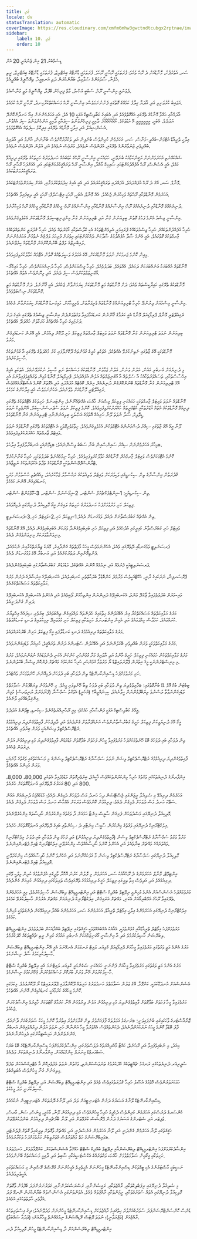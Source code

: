 ```yaml
---
title: ޖަދީ
locale: dv
statusTranslation: automatic
coverImage: https://res.cloudinary.com/xmfm6mhw3gwctndtcubgx2rptnae/image/upload/v1741354450/small_cover_tratado_esoterico_de_astrologia_hermetica_6210a35442.webp
sidebar:
    label: 10. ޖަދީ
    order: 10
---
```

ޑިސެމްބަރު 21 އިން ޖެނުއަރީ 20 އަށް

ސަރ، އެތެރެފުށު، މޮނާޑްއަށް ދެ ރޫޙް ވެއެވެ؛ ފުރަތަމައީ ރޫޙާނީ ރޫޙެވެ. ފުރަތަމައީ ޑާންޓޭގެ ބިއަޓްރިޒް، ފުރަތަމައީ ޑާންޓޭގެ ބިއަޓްރިޒް، ރީތި ހެލެނާ، ސާލަމަންގެ ސުލާމިތާ، ބަޔާންކުރަން ދަތި އަނބިމީހާ، ތިއޮސޮފީގެ ބުއްދީއެވެ.

ދެވަނައީ އިންސާނީ ރޫޙް، ސަބަބީ އަޞްލު، މާތް ފިރިހެން ބޭފުޅާ، ތިއޮސޮފީގެ މަތީ މަނާސްއެވެ.

އަޖައިބު ކުރުވަނިވި އަދި އާދަޔާ ޚިލާފު ކަމެއްގެ ގޮތުގައި ފެނުނުނަމަވެސް؛ އިންސާނީ ރޫޙް މަސައްކަތްކުރާހިނދު، ރޫޙާނީ ރޫޙް ކުޅެއެވެ.

އާދަމްއާއި ޙައްވާ މޮނާޑްގެ ތެރޭގައި އެއްގޮތްވެއެވެ އަދި އެބައިގެ ކަބާލިސްޓިކް އަގަކީ 10 އެވެ. އެއީ އަހަރެމެންނަށް އިއޯ ހަނދާންކޮށްދޭ އަދަދެވެ، އެބަހީ، އީއީއީއީއީއީ އޭ އަޑުތަކެވެ. އޯއޯއޯއޯއޯއޯ. ދާއިމީ ފިރިހެންވަންތަ ސިފައާއި ދާއިމީ އަންހެންވަންތަ ސިފަ އެއްވުން، އެސެންޝިއަލް އަދި އިލާހީ މޮނާޑްގެ ތެރޭގައި އިދިކޮޅު ސިފަތައް އެއްގޮތްވުމެވެ.

އިލާހީ ތްރީއާޑް އެޓްމަން-ބުއްދީ-މަނާސް، ސަރ، އަހަރެމެން ކުރިންވެސް ބުނެފިން އަދި ތަކުރާރުކޮށްވެސް ބުނާނަން، އާންމު އަދި އާދައިގެ ބުއްދިވެރި ޖަނަވާރުންގެ ތެރޭގައި، އުފަންވެސް ނުވެއެވެ، މަރުވެސް ނުވެއެވެ އަދި އަލުން އުފަންވެސް ނުވެއެވެ.

ޝައްކެއްނެތި އަހަރެމެންނަށް ޔަޤީންކަމާއެކު ބުނެވޭނީ، ހަމައެކަނި އިންސާނީ ރޫޙްގެ ކުޑަބައެއް ހަނދުވަރުގެ ހަށިތަކުގެ ތެރޭގައި ދިރިއުޅޭ ކަމެވެ، އެއީ އެސެންސް، ރޫޙް އުފެއްދުމަށްޓަކައި ސައިކިކް މާއްދާ، އިންސާނީ ރޫޙް ތަރައްޤީކުރުމަށްޓަކައި އަދި އެއަށްފަހު ރޫޙާނީ ރޫޙް ތަރައްޤީކުރުމަށްޓަކައެވެ.

މޮނާޑް، ސަރ، އޭގެ ދެ ރޫޙް އުފައްދައެވެ، އުފައްދައި ތަރައްޤީކުރެއެވެ އަދި އެއީ އެއިގެ ޚިދުމަތްކުރުމަށާއި، އެއަށް ކިޔަމަންވުމަށްޓަކައެވެ.

އަހަރެމެން މޮނާޑްތަކާއި ރޫޙްތައް ވަކިކުރަން ޖެހެއެވެ. އެއް މޮނާޑް، އެބަހީ، ރޫޙަކީ އިޓްސެލްފް؛ ރޫޙަކީ އެއީ ލިބިފައިވާ އެއްޗެކެވެ.

ދުނިޔެއެއްގެ މޮނާޑްއާއި ދުނިޔެއެއްގެ ރޫޙް؛ އިންސާނެއްގެ މޮނާޑްއާއި އިންސާނެއްގެ ރޫޙް؛ މީހެއްގެ މޮނާޑްއާއި މީހެއްގެ ރޫޙް ވަކިކުރާށެވެ.

އިންސާނީ ޖިސްމު އެންމެ ފަހުގެ ގޮތުން ބިލިއަނުން ގުނާ އަދި ޓްރިލިއަނުން ގުނާ އިންފިނިޓިސިމަލް މޮނާޑްތަކުން އެކުލެވިގެންވެއެވެ.

ހުރިހާ އުފެއްދުންތަކެއްގެ، ހުރިހާ ޖިސްމުތަކެއްގެ ޕްރައިމަރީ އެލިމެންޓްތަކުގެ އެކި ކްލާސްތަކާއި އޯޑަރުތައް ވެއެވެ، ހުރިހާ ޤުދުރަތީ ކަންތައްތަކެއްގެ ޖާރމްތަކުގެ ގޮތުގައެވެ، އެއީ އެންމެ ސާދާ އުފެއްދުމުގެ ސާދާކަން ދެއްކުމަށްޓަކައި އިތުރަށް ފުރިހަމަ ލަފްޒެއް ނެތުމުން އަހަރެމެންނަށް ލައިބްނިޒްގެ ލަފްޒު ބޭނުންކޮށްގެން މޮނާޑްތައް ކިޔެވޭނެއެވެ.

މިއިން ކޮންމެ ޖަރމަކަށް ނުވަތަ މޮނާޑްއަކަށް، އޭގެ އަމަލުގެ ވަސީލަތެއްގެ ގޮތުން އެޓޮމެއް ހަވާލުކުރެވިފައިވެއެވެ.

މޮނާޑްތައް އެއްބަޔަކު އަނެއްބަޔަކަށް ދަމައެވެ، އެއްވައެވެ، ބަދަލުވެއެވެ، ހުރިހާ ޖިސްމަކަށްވެސް، ހުރިހާ ދުނިޔެއަކަށްވެސް، ހުރިހާ މައިކްރޯ-އޯގަނިޒަމްތަކަށްވެސް ސިފަ ދެއެވެ، އަދި މިނޫންވެސް އެތައް އެއްޗެކެވެ.

މޮނާޑްތަކުގެ ތެރޭގައި ހައިރާކީސްތައް ވެއެވެ؛ ދަށް މޮނާޑްތައް މަތީ މޮނާޑްތަކަށް ކިޔަމަންވާން ޖެހެއެވެ، އެއީ ޤާނޫނެވެ. ދަށް މޮނާޑްތައް މަތީ މޮނާޑްތަކަށް ނިސްބަތްވެއެވެ.

އިންސާނީ ޖިސްމުއަށް ދިރުންދޭ ހުރިހާ ޓްރިލިއަނެއްގެ މޮނާޑްތައް ވެރިފަރާތަށް، ވެރިމީހާއަށް، މައިގަނޑު މޮނާޑްއަށް ކިޔަމަންވާން ޖެހެއެވެ.

ރެގިއުލޭޓަރީ މޮނާޑް، ޕްރިމޯޑިއަލް މޮނާޑް އެއީ ކަރުމާގެ ޤާނޫނުން ކަނޑައަޅާފައިވާ ވަގުތުވަންދެން އިންސާނީ ޖިސްމުގެ ތެރޭގައި އެއިގެ ދަށު ދަރަޖައިގެ ހުރިހާ އެއްޗެއްގެ ހަރަކާތަށް ހުއްދަދޭ އެއްޗެކެވެ.

ބިލިއަނުން ނުވަތަ ޓްރިލިއަނުން ގުނާ މޮނާޑްތައް ނުވަތަ ވައިޓަލް ޖާރމްތައް ފިޒިކަލް ހަށި ދޫކޮށް ދިއުމުން، އެއީ އޭރުން ކަނޑައެޅިގެން މަރެވެ.

މޮނާޑްތަކަކީ އޭގެ ޒާތުގައި ނެތިނުކުރެވޭ އެއްޗެކެވެ، އެތަކެތި ކުރީގެ ގުޅުންތައް ދޫކޮށްލާފައި ކުރު މުއްދަތުގެ ތެރޭގައި އާ ގުޅުންތަކެއް ހާސިލުކުރެއެވެ.

މި ދުނިޔެއަށް އެނބުރި އައުން، އަލުން ވަނުން، އަލުން ޖަމާވުން، މޮނާޑްތަކުގެ މަސައްކަތް ނެތި ހާސިލު ނުކުރެވޭނެއެވެ. އެތަކެތި އެއިގެ އިޙްސާސްތަކާއި، ތަސައްވަރުތަކާއެކު އާ ސެލްތައް އާ އޯގަނިޒަމްތައް އަލުން އުފައްދައެވެ. ޕްރިމޯޑިއަލް މޮނާޑް މުޅިން ތަރައްޤީވެފައިވާނަމަ އެއީ އޭގެ ޓްރިލިއަނުން ގުނާ މޮނާޑްތައް ބޭނުންކޮށްގެން ދުނިޔެއެއް، އިރެއް، ކޮމެޓެއް އުފައްދައި އަދި އެގޮތަށް ކޮންމެ އެސްޓްރޯއެއްގެވެސް ރެގިއުލޭޓަރީ މޮނާޑްއަށް ވެވޭނެއެވެ، އެހެންނަމަވެސް އެއީ އިލާހުންގެ ކަމެކެވެ.

މޮނާޑްތައް ނުވަތަ ވައިޓަލް ޖާރމްތަކަކީ ހަމައެކަނި ފިޒިކަލް ޖިސްމަށް ޚާއްޞަ އެއްޗެއްނޫނެވެ، އިންޓަރނަލް ހަށިތަކުގެ އެޓޮމްތަކުގެ ތެރޭގައި ދިރިއުޅޭ މޮނާޑްތަކުގެ އެތައް އޯޑަރުތަކާއި ކެޓަގަރީތައް ހައްޔަރުކުރެވިފައިވެއެވެ. ކޮންމެ ފިޒިކަލް ނުވަތަ ސުޕަރސެންސިބަލް، އޭންޖެލިކް ނުވަތަ ޑީވޮލިކް، ސޯލާ ނުވަތަ ލޫނާ ހަށިއެއް އޮތުމުގެ އަޞްލަކީ ބިލިއަނުންނާއި ޓްރިލިއަނުން ގުނާ މޮނާޑްތަކެވެ.

ލޫނާ އީގޯ އޭގެ ޒާތުގައި ސިއްރު ދުޝްމަނުންގެ އެޓޮމްތަކުން އެކުލެވިގެންވެއެވެ. ހިތާމަވެރިގޮތަކީ އެ އެޓޮމްތަކުގެ ތެރޭގައި މޮނާޑްތައް ނުވަތަ ވައިޓަލް ޖާރމްތައް ހައްޔަރުކުރެވިފައިވުމެވެ.

މިހާރު އަހަރެމެންނަށް ސިއްރު ސައިންސްއިން ބުނާ ސަބަބު ވިސްނޭނެއެވެ: «ޑިމޮންއަކީ އަނބުރާލާފައިވާ އިލާހެވެ».

ކޮންމެ އެޓޮމަކަށްވެސް ވައިޓަލް ޖާރމްއެއް، މޮނާޑްއެއް ހަވާލުކުރެވިފައިވެއެވެ. ހުރިހާ ނިމުމެއްނެތް ބަދަލުތަކަކީ، ހުރިހާ ގުނާނުކުރެވޭ ޓްރާންސްފޮމޭޝަންތަކަކީ މޮނާޑްތަކުގެ ތަފާތު އެކުވުންތަކުގެ ނަތީޖާއެވެ.

ޤުދުރަތުން އިންސާނާގެ ތިން ސިކުނޑީގައި ވަކިވަރަކަށް ވައިޓަލް ވެލިއުތަކުގެ ރައުސްމާލު ޖަމާކުރެއެވެ، މިއެއްޗެތި ހުސްވުމުން މަރަކީ ކަނޑައެޅިގެން އޮންނަ ކަމެކެވެ.

ތިން ސިކުނޑިއަކީ: 1-އިންޓެލެކްޗުއަލް ސެންޓަރ. 2-އިމޯޝަނަލް ސެންޓަރ. 3-މޫވްމަންޓް ސެންޓަރ.

ފިޒިކަލް ހަށި މަރުވުމަށްފަހު ހަނދުވަރުގެ ހަށިތައް ލައިގެން އީގޯ މޮލިކިއުލާ ދުނިޔޭގައި ދެމިއޮވެއެވެ.

ތިން އެއްޗެއް ގަބުރުސްތާނަށް ދެއެވެ، ވަޅުގަނޑަށް ދެއެވެ.1-ފިޒިކަލް ހަށި.2-ވައިޓަލް ހަށި.3-ޕަރސަނަލިޓީ.

ވައިޓަލް ހަށި ގަބުރުސްތާނު ކައިރީގައި އުދުހެއެވެ އަދި ފިޒިކަލް ހަށި ބައިބައިވެގެންދާ ވަރަކަށް އެބައިބައިވެގެން ދެއެވެ، އޭގެ މޮނާޑްތައް މިނިވަންވާވަރަކަށް މިނިވަންވެގެން ދެއެވެ.

ޕަރސަނަލިޓީ ވަޅުގަނޑާއި ދޭތެރޭގައި ވެއެވެ، އެހެންނަމަވެސް މީހަކު މާފަތްތައް ގެންދާއިރު، މޮޔަކު ޒިޔާރަތްކުރާއިރު ނުކުމެއެވެ، ޕެންތިއޮންއިން ދަތުރުކުރެއެވެ އަދި އަނބުރާ އޭގެ ވަޅުގަނޑަށް ދެއެވެ.

ޕަރސަނަލިޓީއަކީ ފެށުމެއް އަދި ނިމުމެއް އޮންނަ އެއްޗެކެވެ، މަޑުމަޑުން ގަބުރުސްތާނުގައި ބައިބައިވެގެންދެއެވެ.

ޕްރޮސަރޕިނާ، ނަރަކައިގެ ރާނީ، ހެކޭޓްއަކީވެސް މަރާމެދު ކަންބޮޑުވާ ބަރަކާތްތެރި ކަނބައިލެއެވެ، އެކަނބައިލޭގެ އިރުޝާދުގެ ދަށުން މަރުގެ މަލާއިކަތްތައް މަސައްކަތްކުރެއެވެ.

މައި-މަރަށް ބަދަލުވެފައިވާ ޖާގަދޭ މަންމަ، އެކަނބައިލޭގެ ދަރިންނަށް އިންތިހާއަށް ލޯބިވެއެވެ އަދި އެހެންވެ އެކަނބައިލޭ އެކަނބައިލޭގެ ދަރިން ގެންދަނީއެވެ.

މަރުގެ މަލާއިކަތްތައް މަސައްކަތްކުރާ އިރު އެބޭކަލުންގެ ހިތާމައިގެ ހެދުންތައް ލައްވައިގެން ތިއްބަވައެވެ، ބިރުވެރި ސިފައެއް އިޚްތިޔާރު ކުރައްވައެވެ، ކަޅުދާސް ހިއްޕަވައެވެ އަދި އެއިން އިންޓަރނަލް ހަށިތަކާއި ފިޒިކަލް ހަށި ގުޅުވައިދޭ ރިހިކުލައިގެ ދަނޑި ކަނޑުއްވަތެވެ.

މަރުގެ މަލާއިކަތްތައް ދިރިއުޅުމުގެ ދަނޑި ކަނޑާލާފައި އީގޯ ފިޒިކަލް ހަށިން ބޭރުކުރައްވައެވެ.

މަރުގެ މަލާއިކަތްތަކަކީ ވަރަށް ބުއްދިވެރި ބޭކަލުންނެވެ އަދި އެބޭކަލުން ސެޓަރންގެ ދަށުން ތަރައްޤީވެ، ކުރިއަރާ ވަޑައިގަންނަވައެވެ.

މަރުގެ މަލާއިކަތްތަކުން ހަމައެކަނި ފިޒިކަލް ހަށީގެ އާންމު އަދި އާދައިގެ މަރާ ގުޅުންހުރި ކަންކަން އެކަނި ދެނެވަޑައެއް ނުގަންނަވައެވެ، މަރުގެ މި މިނިސްޓަރުންނަކީ މީގެ އިތުރުން ޕްލޫރަލައިޒްޑް ޔޯ މަރުވުމާ ގުޅުންހުރި ހުރިހާ ކަންކަމުގެ މައްޗަށް ފުންކޮށް ވިސްނާ ބޭކަލުންނެވެ.

ހަށި މަރުވުމަށްފަހު ޑިސްއިންކާރނޭޓެޑް ތިން ދުވަހާއި ބައި ދުވަހަށް ދެމިއޮންނަ ހޭނެތުމަކަށް ވެއްޓެއެވެ.

ޓިބެޓަން ބުކް އޮފް ޑެޑް ބުނާގޮތުގައި: «ފާއިތުވެދިޔަ ތިން ދުވަހާއި ބައި ދުވަހު ތިބާ ހޭނެތިފައި ވީއެވެ. މި ހޭނެތުމުން ތިޔަބޭފުޅުން ސަލާމަތްވެ ވަޑައިގަންނަވާތާ ލަސްނުވެ ތިޔަބޭފުޅުންނަށް ހީވާނެއެވެ، ކިހިނެއްވީބާ؟ (އެހެނީ) އެވަގުތު ސަމްސާރާ (ފެނޯމެނަލް ޔުނިވަރސް) މުޅިން އިންޤިލާބެއްގައި ވާނެއެވެ.

އީގޯގެ ކަބާލިސްޓިކް އަގަކީ ފަންސާހާއި ހައެކެވެ؛ މިއީ ރޫޙާނިއްޔަތެއްނެތް ސިކުނޑި، ޓިފޯންގެ އަދަދެވެ.

އީގޯ އޭގެ ދުނިޔަވީކަން ފިޒިކަލް ހަށީގެ ގަބުރުސްތާނުންވެސް އަނެއްފަރާތަށް ގެންދެއެވެ އަދި ދާދިފަހުން ފާއިތުވެގެންދިޔަ ދިރިއުޅުމުގެ ރެޓްރޮސްޕެކްޓިވް ވިޝަންއަކީ ވަރަށް ބިރުވެރި އެއްޗެކެވެ.

ތިން ދުވަހާއި ބައި ދުވަހުގެ ބޮޑު ހޭނެތުމަކަށްފަހު މަރުވެފައިވާ މީހުން ފަހަތަށް ބަލާގޮތަށް މަޑުމަޑުން ފާއިތުވެގެންދިޔަ މުޅި ދިރިއުޅުން އަލުން ދިރުވަން ޖެހެއެވެ.

ފާއިތުވެގެންދިޔަ ދިރިއުޅުމުގެ ރެޓްރޮސްޕެކްޓިވް ވިޝަން ނުވަތަ ސަމްސާރާގެ ރެޓްރޮސްޕެކްޓިވް ވިޝަންގެ މި މަސައްކަތުގައި ވަގުތުގެ މާނައަކީ ވަރަށް މުހިންމު އެއްޗެކެވެ.

އިންފާރނޯގެ ދުނިޔެތަކުގައި ވަގުތުގެ ހުރިހާ މިންކުރުންތަކެއްވެސް ޚާކީއެވެ، ބިރުވެރިގޮތަށް މަޑުވެފައިވާ އެތަކެތި 80,000، 8,000، 800 އަދި 80 އަހަރުގެ ދޭތެރޭގައި އުނދަގޫގޮތަކަށް ހުރެއެވެ.

އަހަރެމެން ދިރިއުޅޭ މި ސެލިއުލާ ރީޖަންގައި ޖެސްޓޭޝަން ދިހަ ހަނދު މަސް ދުވަހަށް ދެމިގެން ދެއެވެ؛ ކުޑަކުއްޖަކު ދުނިޔެއަށް އައުން ސަތޭކަ ހަނދު މަސް ދުވަހަށް ދެމިގެން ދެއެވެ؛ ދިރިއުޅުން ކޮންމެވެސް ވަރަކަށް އެއްހާސް ހަނދު މަސް ދުވަހަށް ދެމިގެން ދެއެވެ.

މޮލިކިއުލާ ދުނިޔޭގައި މަސްދުވަހުން ފެށިގެން ސާޅީސް މިނެޓާ ހަމައަށް ދާ ވަގުތުގެ މިންކުރުމުން ހާދިސާތައް މިންކުރެވޭނެއެވެ.

އިލެކްޓްރޯނިކް ދުނިޔޭގައި ވަގުތުގެ މިންކުރުން ސާޅީސް މިނެޓާއި ދެ ސިކުންތާއި ބައިގެ ދޭތެރޭގައި އުނދަގޫގޮތަކަށް ހުރެއެވެ.

މަރުވާ ވަގުތު ސަމްސާރާގެ ރެޓްރޮސްޕެކްޓިވް ވިޝަން (ފާއިތުވެގެންދިޔަ ދިރިއުޅުން) އަދި ފަހުގެ ތިން ދުވަހާއި ބައި ދުވަހު، އިލެކްޓްރޯނިކް ވައްތަރެއްގެ މައްޗަށް ބިނާވެއެވެ އަދި އެހެންވެ ކޮންމެ ހާދިސާއެއްވެސް މިންކުރެވޭނީ އިލެކްޓްރޯނިކް ޓައިމް ޕެޓަރންއިންނެވެ.

މޮލިކިއުލާ ދުނިޔޭގައި ސަމްސާރާގެ ރެޓްރޮސްޕެކްޓިވް ވިޝަން މާ އަވަހެއްނޫނެވެ އަދި އެހެންވެ ކޮންމެ ހާދިސާއެއްވެސް މިންކުރެވޭނީ މޮލިކިއުލާ ޓައިމް ޕެޓަރންއިންނެވެ.

އިންޓިމޭޓް، މޮނާޑް، އަހަރެމެންގެ ދެ ރޫޙްއާއެކު ސަރ، އަހަރެމެން މި ލޮލުން ކަރުނަ އޮހޮރާ ވާދީގައި އުފަންވުމުގެ ކުރިން މިލްކީ ވޭގައި ދިރިއުޅެއެވެ އަދި އަދިވެސް މިތާ ތިރީގައި ފިޒިކަލް ހަށީގެ ދިރިއުޅުމުގެ ތެރޭގައިވެސް ތަރިތަކުގައި ދިރިއުޅުން ކުރިއަށް ގެންދެއެވެ.

މަރުވުމަށްފަހު އެސެންސްއަށް އެންމެ މުހިންމީ ރިލޭޓިވް ބުއްދިކް ސްޓޭޓް އަދި އިންޓަރމީޑިއޭޓް ލިބަރޭޝަން ހާސިލުކުރުމެވެ، މިއީ އަހަރެމެންގެ ތެރޭގައިވާ ރޫޙުގެ އެމްބްރިއޯއަށް އެކަނި، މައްޗަށް އަރައިގެން، އިލެކްޓްރޯނިކް ދުނިޔެއަށް މައްޗަށް އެރުމުން ހާސިލުކުރެވޭ ކަމެކެވެ.

އިލެކްޓްރޯނިކް ދުނިޔޭގައި އަހަރެމެންގެ އިލާހީ އިމޯޓަލް ތްރީއާޑް، އަހަރެމެންގެ ސަރ، އަހަރެމެންގެ ބުއްދާ ދިރިއުޅޭކަން ދެނެގަތުމަކީ މުހިންމު ކަމެކެވެ.

މަރުވުމަށްފަހު އިމޯޓަލް ތްރީއާޑްއާއި ގުޅުންވުމަކީ، އެއާއެކު އެއްބައެއްވުމަކީ ޙަޤީޤަތުގައި ރިލޭޓިވް ބުއްދާއަކަށް ބަދަލުވުމެވެ، އިންޓަރމީޑިއޭޓް ލިބަރޭޝަން ހާސިލުކުރުމެވެ އަދި އާ އިންސާނީ އޯގަނިޒަމްއަކަށް އެނބުރި އައުމުގެ ކުރިން ރީތި ޗުއްޓީތަކެއް ހޭދަކުރުމެވެ.

މަރުގެ އެންމެ މަތީ ވަގުތުގައި މަރުވެފައިވާ މީހާއަށް ޕްރިމޯޑިއަލް ކްލިއަރ ލައިޓް ރަނގަޅަށް އެނގޭނަމަ އެއީ އޭނާ އިންޓަރމީޑިއޭޓް ލިބަރޭޝަން ހާސިލުކުރިކަމުގެ ސާފު ނިޝާނެކެވެ.

މަރުގެ އެންމެ މަތީ ވަގުތުގައި މަރުވެފައިވާ މީހާއަށް ފެންނަނީ ހަމައެކަނި ސެކެންޑަރީ ކްލިއަރ ލައިޓްނަމަ އެއީ ރިލޭޓިވް ބުއްދިކް ސްޓޭޓް ހާސިލުކުރުމަށް އޭނާ ވަރަށް ބުރަކޮށް މަސައްކަތްކުރަން ޖެހޭނެކަމުގެ ނިޝާނެކެވެ.

އެސެންސްއަށް އުނދަގޫކަމަކީ، ކަންފޮޅާ، އޭގެ ޖަލުން ސަލާމަތްވެ ހަނދުވަރުގެ ހަށިތައް ދޫކޮށްލާފައި ޕްލޫރަލައިޒްޑް ޔޯ ދޫކޮށްލުމެވެ. މިކަމުގައި ކޮންމެ މީހެއްގެ ކަރުމާއަކީ ކަނޑައެޅިގެން އޮންނަ އެއްޗެކެވެ.

މަރުވެފައިވާ މީހާ ފަހަތަށް ބަލާގޮތަށް ފާއިތުވެގެންދިޔަ މުޅި ދިރިއުޅުން އަލުން ދިރުވުމުން އޭނާ ކަރުމާގެ ކޯޓުތަކަށް ހާޒިރުވެ އިންސާފުކުރަން ޖެހެއެވެ.

ޒޮރޯއާސްޓަރގެ ވާހަކައިގައި ބުނެފައިވަނީ: «ރަނގަޅު އަމަލުތައް ފާފައަށްވުރެ ތިން ގްރާމަށްވުރެ އިތުރުވާ ކޮންމެ މީހަކު ސުވަރުގެއަށް ދާނެއެވެ؛ ފާފަ ބޮޑުވާ ކޮންމެ މީހަކު ނަރަކައަށްދާނެއެވެ، ދެކަންތައްވެސް އެއްވަރުވާ މީހާ އަންނާނޭ ހަށި ނުވަތަ އަލުން ދިރުއްވައިގެން އަނބުރާ ގެންނެވެންދެން ހަމިސްޓިކާނުގައި ދެމިހުންނާނެއެވެ.

މިއަދު، މި ނުބައިވެފައިވާ އަދި ރޫޙުނެތް، ކައްޓާ މާއްދިއްޔަތުގެ ދުވަސްވަރުގައި، އިންސާފުކުރުމަށްފަހު ޑިސްއިންކާރނޭޓެޑްގެ ބޮޑު ބަޔަކު ސަބްމަރޖްޑް މިނަރަލް ކިންގްޑަމްއަށް، އިންފާރނޯގެ ދުނިޔެތަކަށް ވަދެއެވެ.

ސުޕީރިއަރ ދުނިޔެތަކުގައި ރަނގަޅު ޗުއްޓީތަކެއް ހޭދަކުރުމުގެ ތަނަވަސްކަންނެތި، ވަގުތުން ނުވަތަ މެދުވެރިކޮށް އާ މެޓްރިކްސްއަކަށް ވަދެވޭ މިލިއަނުން ގުނާ މީހުންވެސް އެބަތިއްބެވެ.

ހަމަކަށަވަރުންވެސް ހޮވުމުގެ އުސޫލު ހުރިހާ ޤުދުރަތުގައިވެސް ވެއެވެ އަދި އިންޓަރމީޑިއޭޓް ލިބަރޭޝަން އަދި ރިލޭޓިވް ބުއްދިކް ސްޓޭޓް ހާސިލުކުރަނީ މަދު މީހެކެވެ.

ޑިސްއިންކާރނޭޓެޑް ލޫނާގެ އަސަރުގެ ދަށުން އެޓަރނިޓީއަށް ވަދެ އަދި ލޫނާގެ ދޮރުތަކުން އެޓަރނިޓީއިން ނުކުމެއެވެ.

ކެންސަރގެ ދަރުސްގައި އަހަރެމެން ކުރިންވެސް ދެކެފީމު ހުރިހާ މީހުންގެވެސް މުޅި ދިރިއުޅުން ލޫނާ، މާކަރީ، ވީނަސް، ސަން، މާރސް، ޖުޕިޓަރ އަދި ސެޓަރންގެ އަސަރުގެ ދަށުން ޕްރޮސެސް ކުރެވޭތަން އަދި ލޫނާ ބްރޯޗްއިން ދިރިއުޅުން ބަންދުކުރެވޭތަން.

ހަޤީޤަތުގައި ލޫނާ އަހަރެމެން ގެންދަނީ އަދި ލޫނާ އަހަރެމެން ގެނެސްދެނީ އަދި މައްޗަށް ވާގޮތަށް ތިރީގައިވާ ގޮތަށް ޕްލެނެޓަރީ ވައިބްރޭޝަންގެ ހަތް ވައްތަރުވެސް އެތަރުތީބުން މަރުވުމަށްފަހު ތަކުރާރުވެއެވެ».

އިންސާފުކުރުމަށްފަހު އިންޓަރމީޑިއޭޓް ލިބަރޭޝަންއާއި ރިލޭޓިވް ބުއްދިކް ސްޓޭޓް ހައްޤުވާ އެސެންސްތަކަށް، ކަންފޮޅާލުމަށް، ހަނދުވަރުގެ ހަށިތަކާއި އީގޯއިން ސަލާމަތްވުމަށް ޚާއްޞަ ވައްތަރެއްގެ އެކްސްޓަސީއަކާއި ސާބިތު އަދި ދާއިމީ މަސައްކަތެއް ބޭނުންވެއެވެ.

ނަސީބަކީ މާސްޓަރުންގެ އެކި ޓީމްތަކުން ޑިސްއިންކާރނޭޓެޑް މީހުންނަށް އެހީތެރިވެ އެމީހުންނަށް ގްރޭސްގެ ރޭސްއިން މި މަސައްކަތުގައި އެހީތެރިވެދެއެވެ.

މި ސެލިއުލާ ދުނިޔޭގައި ރިޕަބްލިކްތަކާއި، ރާއްޖެތަކާއި، ރައީސުންނާއި، ރަސްރަސްކަލުންނާއި، ގަވަރުނަރުންފަދަ ބޭފުޅުން ވާގޮތަށް މޮލިކިއުލާ ދުނިޔޭގައި އެތައް ސުވަރުގެތަކާއި، ރީޖަންތަކާއި ރާއްޖެތައް ވެއެވެ، އެތަންތަނުގައި އެސެންސްތައް ބަޔާންކުރަން ނޭނގޭ ފަދަ އުފާވެރި ހާލަތުތަކުގައި އުޅެއެވެ.

ޑެންސް ކޮންސެންޓްރޭޝަންފަދަ ސުވަރުގެއަށްވުރެ ހިތްގައިމު ރާއްޖެތަކަށް ޑިސްއިންކާރނޭޓެޑް މީހުންނަށް ވަދެވޭނެއެވެ؛ ދިގު އިސްތަށިތަކުގެ ރާއްޖެއަށް (ވަޖްރަޕާނީ)؛ ނުވަތަ ލޮޓަސް ރޭޑިއޭޝަންގެ ނިމުމެއްނެތް ވީހާރާއަށް؛ (ޕަދުމާ ސަމްބަވާ).

އިންޓަރމީޑިއޭޓް ލިބަރޭޝަންއަށް ދާ ޑިސްއިންކާރނޭޓެޑް މީހުން މޮލިކިއުލާ ދުނ

